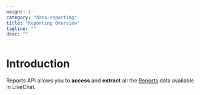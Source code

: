 ```yaml
---
weight: 1
category: "data-reporting"
title: "Reporting Overview"
tagline: ""
desc: ""
---
```


# Introduction

Reports API allows you to **access** and **extract** all the [Reports](https://www.livechatinc.com/kb/reporting-options-available-in-livechat/) data available in LiveChat.
